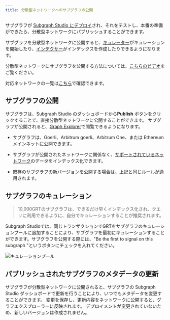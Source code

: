 ```yaml
---
title: 分散型ネットワークへのサブグラフの公開
---
```


サブグラフが [Subgraph Studio にデプロイ](/deploying/deploying-a-subgraph-to-studio)され、それをテストし、本番の準備ができたら、分散型ネットワークにパブリッシュすることができます。

サブグラフを分散型ネットワークに公開すると、[キュレーター](/network/curating)がキュレーションを開始したり、[インデクサー](/network/indexing)がインデックスを作成したりできるようになります。

分散型ネットワークにサブグラフを公開する方法については、[こちらのビデオ](https://youtu.be/HfDgC2oNnwo?t=580)をご覧ください。

対応ネットワークの一覧は[こちら](/developing/supported-networks)で確認できます。

## サブグラフの公開

サブグラフは、Subgraph Studio のダッシュボードから**Publish** ボタンをクリックすることで、直接分散型ネットワークに公開することができます。 サブグラフが公開されると、[Graph Explorer](https://thegraph.com/explorer/)で閲覧できるようになります。

- サブグラフは、Goerli、Arbitrum goerli、Arbitrum One、または Ethereum メインネットに公開できます。

- サブグラフが公開されたネットワークに関係なく、[サポートされているネットワーク](/developing/supported-networks)のデータをインデックス化できます。

- 既存のサブグラフの新バージョンを公開する場合は、上記と同じルールが適用されます。

## サブグラフのキュレーション

> 10,000GRTのサブグラフは、できるだけ早くインデックス化され、クエリに利用できるように、自分でキュレーションすることが推奨されます。

Subgraph Studioでは、同じトランザクションでGRTをサブグラフのキュレーションプールに追加することにより、サブグラフを最初にキュレーションすることができます。サブグラフを公開する際には、"Be the first to signal on this subgraph "というボタンにチェックを入れてください。

![キュレーションプール](/img/curate-own-subgraph-tx.png)

## パブリッシュされたサブグラフのメタデータの更新

サブグラフが分散型ネットワークに公開されると、サブグラフの Subgraph Studio ダッシュボードで更新を行うことにより、いつでもメタデータを変更することができます。 変更を保存し、更新内容をネットワークに公開すると、グラフエクスプローラーに反映されます。 デプロイメントが変更されていないため、新しいバージョンは作成されません。
